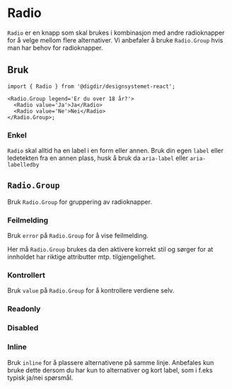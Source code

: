 

<Meta of={RadioStories} />

# Radio

`Radio` er en knapp som skal brukes i kombinasjon med andre radioknapper for å velge mellom flere alternativer. Vi anbefaler å bruke `Radio.Group` hvis man har behov for radioknapper.

<Primary />
<Controls />

## Bruk

```tsx
import { Radio } from '@digdir/designsystemet-react';

<Radio.Group legend='Er du over 18 år?'>
  <Radio value='Ja'>Ja</Radio>
  <Radio value='Ne'>Nei</Radio>
</Radio.Group>;
```

### Enkel

`Radio` skal alltid ha en label i en form eller annen. Bruk din egen `label` eller ledetekten fra en annen plass, husk å bruk da `aria-label` eller `aria-labelledby`

<Canvas of={RadioStories.Single} />

## `Radio.Group`

Bruk `Radio.Group` for gruppering av radioknapper.

<Canvas of={RadioGroupStories.Preview} />
<Controls of={RadioGroupStories.Preview} />

### Feilmelding

Bruk `error` på `Radio.Group` for å vise feilmelding.

Her må `Radio.Group` brukes da den aktivere korrekt stil og sørger for at innholdet har riktige attributter mtp. tilgjengelighet.

<Canvas of={RadioGroupStories.Error} />

### Kontrollert

Bruk `value` på `Radio.Group` for å kontrollere verdiene selv.

<Canvas of={RadioGroupStories.Controlled} />

### Readonly

<Canvas of={RadioGroupStories.ReadOnly} />

### Disabled

<Canvas of={RadioGroupStories.Disabled} />

### Inline

Bruk `inline` for å plassere alternativene på samme linje. Anbefales kun bruke dette dersom du har kun to alternativer og kort label, som i f.eks typisk ja/nei spørsmål.

<Canvas of={RadioGroupStories.Inline} />
